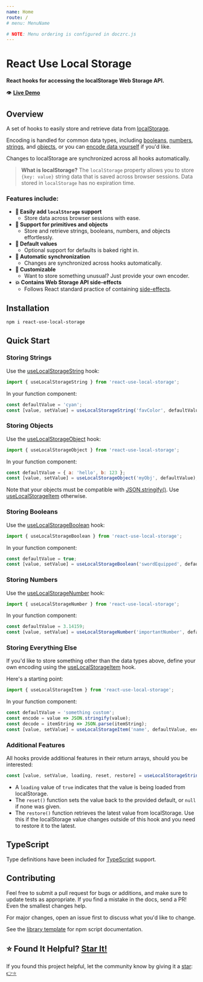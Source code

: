 ```yaml
---
name: Home
route: /
# menu: MenuName

# NOTE: Menu ordering is configured in doczrc.js
---
```




<div style={{
	display: 'flex',
	alignItems: 'center',
}}>
  <div>
    <h1>React Use Local Storage</h1>
  </div>
  <div>
    <a href="https://github.com/devboldly/react-use-local-storage/" target="_blank" rel="noopener noreferrer">
      <SvgIcon src={githubSvg} size={28} style={{ margin: '0 0 0 20px' }} />
    </a>
  </div>
</div>

**React hooks for accessing the localStorage Web Storage API.**

👁️ **[Live Demo](/useLocalStorageString#example)**

## Overview

A set of hooks to easily store and retrieve data from [localStorage](https://developer.mozilla.org/en-US/docs/Web/API/Window/localStorage).

Encoding is handled for common data types, including [booleans](/useLocalStorageBoolean), [numbers](/useLocalStorageNumber), [strings](/useLocalStorageString), and [objects](/useLocalStorageObject), or you can [encode data yourself](/useLocalStorageItem) if you'd like.

Changes to localStorage are synchronized across all hooks automatically.

> **What is localStorage?** The `localStorage` property allows you to store `{key: value}` string data that is saved across browser sessions. Data stored in `localStorage` has no expiration time.

### Features include:

- **💪 Easily add `localStorage` support**
  - Store data across browser sessions with ease.
- **🔢 Support for primitives and objects**
  - Store and retrieve strings, booleans, numbers, and objects effortlessly.
- **💁 Default values**
  - Optional support for defaults is baked right in.
- **🔄 Automatic synchronization**
  - Changes are synchronized across hooks automatically.
- **👾 Customizable**
  - Want to store something unusual? Just provide your own encoder.
- **💥 Contains Web Storage API side-effects**
  - Follows React standard practice of containing [side-effects](https://reactjs.org/docs/hooks-effect.html).

## Installation

```
npm i react-use-local-storage
```

## Quick Start

### Storing Strings

Use the [useLocalStorageString](/useLocalStorageString) hook:

```jsx
import { useLocalStorageString } from 'react-use-local-storage';
```

In your function component:

```jsx
const defaultValue = 'cyan';
const [value, setValue] = useLocalStorageString('favColor', defaultValue);
```

### Storing Objects

Use the [useLocalStorageObject](/useLocalStorageObject) hook:

```jsx
import { useLocalStorageObject } from 'react-use-local-storage';
```

In your function component:

```jsx
const defaultValue = { a: 'hello', b: 123 };
const [value, setValue] = useLocalStorageObject('myObj', defaultValue);
```

Note that your objects must be compatible with [JSON.stringify()](https://developer.mozilla.org/en-US/docs/Web/JavaScript/Reference/Global_Objects/JSON/stringify). Use [useLocalStorageItem](/useLocalStorageItem) otherwise.

### Storing Booleans

Use the [useLocalStorageBoolean](/useLocalStorageBoolean) hook:

```jsx
import { useLocalStorageBoolean } from 'react-use-local-storage';
```

In your function component:

```jsx
const defaultValue = true;
const [value, setValue] = useLocalStorageBoolean('swordEquipped', defaultValue);
```

### Storing Numbers

Use the [useLocalStorageNumber](/useLocalStorageNumber) hook:

```jsx
import { useLocalStorageNumber } from 'react-use-local-storage';
```

In your function component:

```jsx
const defaultValue = 3.14159;
const [value, setValue] = useLocalStorageNumber('importantNumber', defaultValue);
```

### Storing Everything Else

If you'd like to store something other than the data types above, define your own encoding using the [useLocalStorageItem](/useLocalStorageItem) hook.

Here's a starting point:

```jsx
import { useLocalStorageItem } from 'react-use-local-storage';
```

In your function component:

```jsx
const defaultValue = 'something custom';
const encode = value => JSON.stringify(value);
const decode = itemString => JSON.parse(itemString);
const [value, setValue] = useLocalStorageItem('name', defaultValue, encode, decode);
```

### Additional Features

All hooks provide additional features in their return arrays, should you be interested:

```jsx
const [value, setValue, loading, reset, restore] = useLocalStorageString('favColor', 'cyan');
```

- A `loading` value of `true` indicates that the value is being loaded from localStorage.
- The `reset()` function sets the value back to the provided default, or `null` if none was given.
- The `restore()` function retrieves the latest value from localStorage. Use this if the localStorage value changes outside of this hook and you need to restore it to the latest.

## TypeScript

Type definitions have been included for [TypeScript](https://www.typescriptlang.org/) support.

## Contributing

Feel free to submit a pull request for bugs or additions, and make sure to update tests as appropriate. If you find a mistake in the docs, send a PR! Even the smallest changes help.

For major changes, open an issue first to discuss what you'd like to change.

See the [library template](https://tinyurl.com/ya3k258d) for npm script documentation.

## ⭐ Found It Helpful? [Star It!](https://github.com/devboldly/react-use-local-storage/stargazers)

If you found this project helpful, let the community know by giving it a [star](https://github.com/devboldly/react-use-local-storage/stargazers): [👉⭐](https://github.com/devboldly/react-use-local-storage/stargazers)
